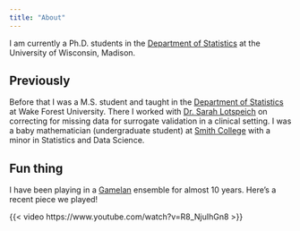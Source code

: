 ```yaml
---
title: "About"
---
```


I am currently a Ph.D. students in the [Department of Statistics](https://stat.wisc.edu/){target="_blank"} at the University of Wisconsin, Madison. 

## Previously

Before that I was a M.S. student and taught in the [Department of Statistics](https://stats.wfu.edu/){target="_blank"} at Wake Forest University. There I worked with [Dr. Sarah Lotspeich](https://www.sarahlotspeich.com/){target="_blank"} on correcting for missing data for surrogate validation in a clinical setting. I was a baby mathematician (undergraduate student) at [Smith College](https://www.smith.edu/){target="_blank"}  with a minor in Statistics and Data Science. 

## Fun thing

I have been playing in a [Gamelan](https://en.wikipedia.org/wiki/Gamelan){target="_blank"} ensemble for almost 10 years. Here's a recent piece we played!

{{< video https://www.youtube.com/watch?v=R8_NjuIhGn8 >}}